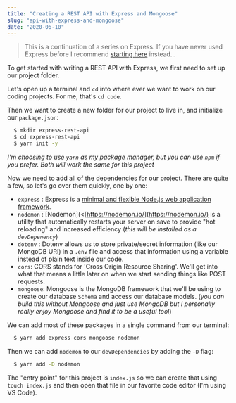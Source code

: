 ```yaml
---
title: "Creating a REST API with Express and Mongoose"
slug: "api-with-express-and-mongoose"
date: "2020-06-10"
---
```


> This is a continuation of a series on Express. If you have never used Express before I recommend [starting here]('/your-first-express-server) instead...

To get started with writing a REST API with Express, we first need to set up our project folder.

Let's open up a terminal and `cd` into where ever we want to work on our coding projects. For me, that's `cd code`.

Then we want to create a new folder for our project to live in, and initialize our `package.json`:

```bash
  $ mkdir express-rest-api
  $ cd express-rest-api
  $ yarn init -y
```

_I'm choosing to use `yarn` as my package manager, but you can use `npm` if you prefer. Both will work the same for this project_

Now we need to add all of the dependencies for our project. There are quite a few, so let's go over them quickly, one by one:

- `express` : Express is a [minimal and flexible Node.js web application framework](expressjs.com).
- `nodemon` : [Nodemon](<[https://nodemon.io/](https://nodemon.io/) is a utility that automatically restarts your server on save to provide "hot reloading" and increased efficiency (_this will be installed as a `devDepenency`_)
- `dotenv` : Dotenv allows us to store private/secret information (like our MongoDB URI) in a `.env` file and access that information using a variable instead of plain text inside our code.
- `cors`: CORS stands for 'Cross Origin Resource Sharing'. We'll get into what that means a little later on when we start sending things like POST requests.
- `mongoose`: Mongoose is the MongoDB framework that we'll be using to create our database `Schema` and access our database models. (_you can build this without Mongoose and just use MongoDB but I personally really enjoy Mongoose and find it to be a useful tool_)

We can add most of these packages in a single command from our terminal:

```bash
  $ yarn add express cors mongoose nodemon
```

Then we can add `nodemon` to our `devDependencies` by adding the `-D` flag:

```bash
  $ yarn add -D nodemon
```

The "entry point" for this project is `index.js` so we can create that using `touch index.js` and then open that file in our favorite code editor (I'm using VS Code).
